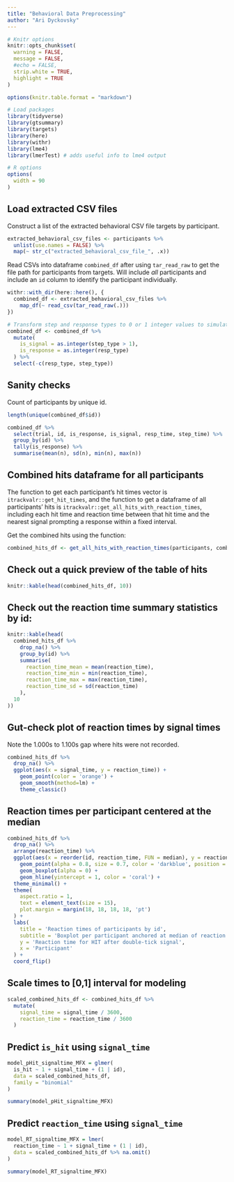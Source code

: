 ```yaml
---
title: "Behavioral Data Preprocessing"
author: "Ari Dyckovsky"
---
```


```r
# Knitr options
knitr::opts_chunk$set(
  warning = FALSE,
  message = FALSE,
  #echo = FALSE,
  strip.white = TRUE,
  highlight = TRUE
)

options(knitr.table.format = "markdown")

# Load packages
library(tidyverse)
library(gtsummary)
library(targets)
library(here)
library(withr)
library(lme4)
library(lmerTest) # adds useful info to lme4 output

# R options
options(
  width = 90
)
```


## Load extracted CSV files

Construct a list of the extracted behavioral CSV file targets by participant.

```r
extracted_behavioral_csv_files <- participants %>%
  unlist(use.names = FALSE) %>%
  map(~ str_c("extracted_behavioral_csv_file_", .x))
```

Read CSVs into dataframe `combined_df` after using `tar_read_raw` to get the file path for participants from targets. Will include _all_ participants and include an `id` column to identify the participant individually.

```r
withr::with_dir(here::here(), {
  combined_df <- extracted_behavioral_csv_files %>%
    map_df(~ read_csv(tar_read_raw(.)))
})

# Transform step and response types to 0 or 1 integer values to simulate boolean behavior.
combined_df <- combined_df %>%
  mutate(
    is_signal = as.integer(step_type > 1),
    is_response = as.integer(resp_type)
  ) %>%
  select(-c(resp_type, step_type))
```

## Sanity checks

Count of participants by unique id.

```r
length(unique(combined_df$id))
```

```r
combined_df %>%
  select(trial, id, is_response, is_signal, resp_time, step_time) %>%
  group_by(id) %>%
  tally(is_response) %>%
  summarise(mean(n), sd(n), min(n), max(n))
```

## Combined hits dataframe for all participants

The function to get each participant's hit times vector is `itrackvalr::get_hit_times`, and the function to get a dataframe of all participants' hits is `itrackvalr::get_all_hits_with_reaction_times`, including each hit time and reaction time between that hit time and the nearest signal prompting a response within a fixed interval.

Get the combined hits using the function:

```r
combined_hits_df <- get_all_hits_with_reaction_times(participants, combined_df)
```

## Check out a quick preview of the table of hits

```r
knitr::kable(head(combined_hits_df, 10))
```

## Check out the reaction time summary statistics by id:

```r
knitr::kable(head(
  combined_hits_df %>%
    drop_na() %>%
    group_by(id) %>%
    summarise(
      reaction_time_mean = mean(reaction_time),
      reaction_time_min = min(reaction_time),
      reaction_time_max = max(reaction_time),
      reaction_time_sd = sd(reaction_time)
    ),
  10
))
```

## Gut-check plot of reaction times by signal times

Note the 1.000s to 1.100s gap where hits were not recorded.

```r
combined_hits_df %>%
  drop_na() %>%
  ggplot(aes(x = signal_time, y = reaction_time)) +
    geom_point(color = 'orange') +
    geom_smooth(method=lm) +
    theme_classic()
```

## Reaction times per participant centered at the median

```r
combined_hits_df %>%
  drop_na() %>%
  arrange(reaction_time) %>%
  ggplot(aes(x = reorder(id, reaction_time, FUN = median), y = reaction_time)) +
    geom_point(alpha = 0.8, size = 0.7, color = 'darkblue', position = 'jitter') +
    geom_boxplot(alpha = 0) +
    geom_hline(yintercept = 1, color = 'coral') +
  theme_minimal() +
  theme(
    aspect.ratio = 1,
    text = element_text(size = 15),
    plot.margin = margin(18, 18, 18, 18, 'pt')
  ) +
  labs(
    title = 'Reaction times of participants by id',
    subtitle = 'Boxplot per participant anchored at median of reaction time',
    y = 'Reaction time for HIT after double-tick signal',
    x = 'Participant'
  ) +
  coord_flip()
```

## Scale times to [0,1] interval for modeling

```r
scaled_combined_hits_df <- combined_hits_df %>%
  mutate(
    signal_time = signal_time / 3600,
    reaction_time = reaction_time / 3600
  )
```

## Predict `is_hit` using `signal_time`

```r
model_pHit_signaltime_MFX = glmer(
  is_hit ~ 1 + signal_time + (1 | id),
  data = scaled_combined_hits_df,
  family = "binomial"
)

summary(model_pHit_signaltime_MFX)
```

## Predict `reaction_time` using `signal_time`

```r
model_RT_signaltime_MFX = lmer(
  reaction_time ~ 1 + signal_time + (1 | id),
  data = scaled_combined_hits_df %>% na.omit()
)

summary(model_RT_signaltime_MFX)
```
